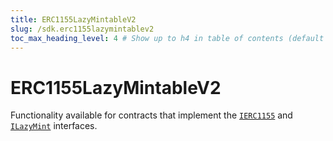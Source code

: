 ---
title: ERC1155LazyMintableV2
slug: /sdk.erc1155lazymintablev2
toc_max_heading_level: 4 # Show up to h4 in table of contents (default is up to h3)
---

# ERC1155LazyMintableV2

Functionality available for contracts that implement the
[`IERC1155`](/contracts/IERC1155) and
[`ILazyMint`](/contracts/ILazyMint) interfaces.
